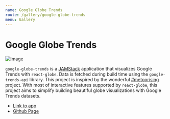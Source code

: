 ```yaml
---
name: Google Globe Trends
route: /gallery/google-globe-trends
menu: Gallery
---
```


# Google Globe Trends

![image](../../public/google-globe-trends.gif)

`google-globe-trends` is a [JAMStack](https://jamstack.org/) application that visualizes Google Trends with `react-globe`. Data is fetched during build time using the `google-trends-api` library. This project is inspired by the wonderful [#metoorising](https://metoorising.withgoogle.com/) project. With most of interactive features supported by `react-globe`, this project aims to simplify building beautiful globe visualizations with Google Trends datasets.

- [Link to app](https://google-globe-trends.netlify.com)
- [Github Page](https://github.com/chrisrzhou/google-globe-trends)
